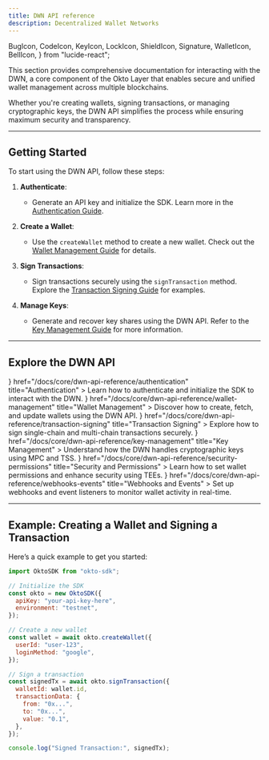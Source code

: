 ```yaml
---
title: DWN API reference
description: Decentralized Wallet Networks
---
```


  BugIcon,
  CodeIcon,
  KeyIcon,
  LockIcon,
  ShieldIcon,
  Signature,
  WalletIcon,
  BellIcon,
} from "lucide-react";

This section provides comprehensive documentation for interacting with the DWN, a core component of the Okto Layer that enables secure and unified wallet management across multiple blockchains.

Whether you're creating wallets, signing transactions, or managing cryptographic keys, the DWN API simplifies the process while ensuring maximum security and transparency.

---

## Getting Started

To start using the DWN API, follow these steps:

1. **Authenticate**:

   - Generate an API key and initialize the SDK. Learn more in the [Authentication Guide](/docs/core/dwn-api-reference/authentication).

2. **Create a Wallet**:

   - Use the `createWallet` method to create a new wallet. Check out the [Wallet Management Guide](/docs/core/dwn-api-reference/wallet-management) for details.

3. **Sign Transactions**:

   - Sign transactions securely using the `signTransaction` method. Explore the [Transaction Signing Guide](/docs/core/dwn-api-reference/transaction-signing) for examples.

4. **Manage Keys**:
   - Generate and recover key shares using the DWN API. Refer to the [Key Management Guide](/docs/core/dwn-api-reference/key-management) for more information.

---

## Explore the DWN API

<Cards>
  <Card
    icon={<KeyIcon />}
    href="/docs/core/dwn-api-reference/authentication"
    title="Authentication"
  >
    Learn how to authenticate and initialize the SDK to interact with the DWN.
  </Card>
  <Card
    icon={<WalletIcon />}
    href="/docs/core/dwn-api-reference/wallet-management"
    title="Wallet Management"
  >
    Discover how to create, fetch, and update wallets using the DWN API.
  </Card>
  <Card
    icon={<Signature />}
    href="/docs/core/dwn-api-reference/transaction-signing"
    title="Transaction Signing"
  >
    Explore how to sign single-chain and multi-chain transactions securely.
  </Card>
  <Card
    icon={<LockIcon />}
    href="/docs/core/dwn-api-reference/key-management"
    title="Key Management"
  >
    Understand how the DWN handles cryptographic keys using MPC and TSS.
  </Card>
  <Card
    icon={<ShieldIcon />}
    href="/docs/core/dwn-api-reference/security-permissions"
    title="Security and Permissions"
  >
    Learn how to set wallet permissions and enhance security using TEEs.
  </Card>
  <Card
    icon={<BellIcon />}
    href="/docs/core/dwn-api-reference/webhooks-events"
    title="Webhooks and Events"
  >
    Set up webhooks and event listeners to monitor wallet activity in real-time.
  </Card>
</Cards>

---

## Example: Creating a Wallet and Signing a Transaction

Here’s a quick example to get you started:

```javascript
import OktoSDK from "okto-sdk";

// Initialize the SDK
const okto = new OktoSDK({
  apiKey: "your-api-key-here",
  environment: "testnet",
});

// Create a new wallet
const wallet = await okto.createWallet({
  userId: "user-123",
  loginMethod: "google",
});

// Sign a transaction
const signedTx = await okto.signTransaction({
  walletId: wallet.id,
  transactionData: {
    from: "0x...",
    to: "0x...",
    value: "0.1",
  },
});

console.log("Signed Transaction:", signedTx);
```
